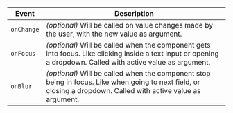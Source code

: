 | Event      | Description                                                                                                                                                     |
| ---------- | --------------------------------------------------------------------------------------------------------------------------------------------------------------- |
| `onChange` | _(optional)_ Will be called on value changes made by the user, with the new value as argument.                                                                  |
| `onFocus`  | _(optional)_ Will be called when the component gets into focus. Like clicking inside a text input or opening a dropdown. Called with active value as argument.  |
| `onBlur`   | _(optional)_ Will be called when the component stop being in focus. Like when going to next field, or closing a dropdown. Called with active value as argument. |
